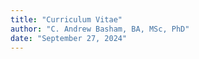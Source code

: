```yaml
---
title: "Curriculum Vitae"
author: "C. Andrew Basham, BA, MSc, PhD"
date: "September 27, 2024"
---
```

